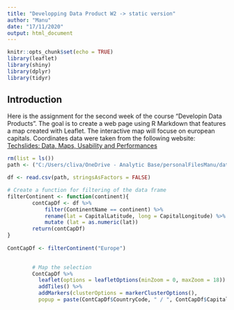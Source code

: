 ```yaml
---
title: "Developping Data Product W2 -> static version"
author: "Manu"
date: "17/11/2020"
output: html_document
---
```


```r
knitr::opts_chunk$set(echo = TRUE)
library(leaflet)
library(shiny)
library(dplyr)
library(tidyr)
```

## Introduction

Here is the assignment for the second week of the course "Developin Data Products". The goal is to create a web page using R Markdown that features a map created with Leaflet. The interactive map will focuse on european capitals. Coordinates data were taken from the following website: [Techslides: Data, Maps, Usability and Performances](http://techslides.com/list-of-countries-and-capitals)



```r
rm(list = ls())
path <- ("C:/Users/cliva/OneDrive - Analytic Base/personalFilesManu/data_science/coursera_courses/data_scientist/9_developping_dataProducts/assignment/data/country-capitals.csv")

df <- read.csv(path, stringsAsFactors = FALSE)
```


```r


        
# Create a function for filtering of the data frame
filterContinent <- function(continent){
        contCapDf <- df %>%
            filter(ContinentName == continent) %>%
            rename(lat = CapitalLatitude, long = CapitalLongitude) %>%
            mutate (lat = as.numeric(lat))
        return(contCapDf)
}
        
ContCapDf <- filterContinent("Europe")

        
        # Map the selection   
        ContCapDf %>%
          leaflet(options = leafletOptions(minZoom = 0, maxZoom = 18)) %>%
          addTiles() %>%
          addMarkers(clusterOptions = markerClusterOptions(), 
          popup = paste(ContCapDf$CountryCode, " / ", ContCapDf$CapitalName))
      
```


